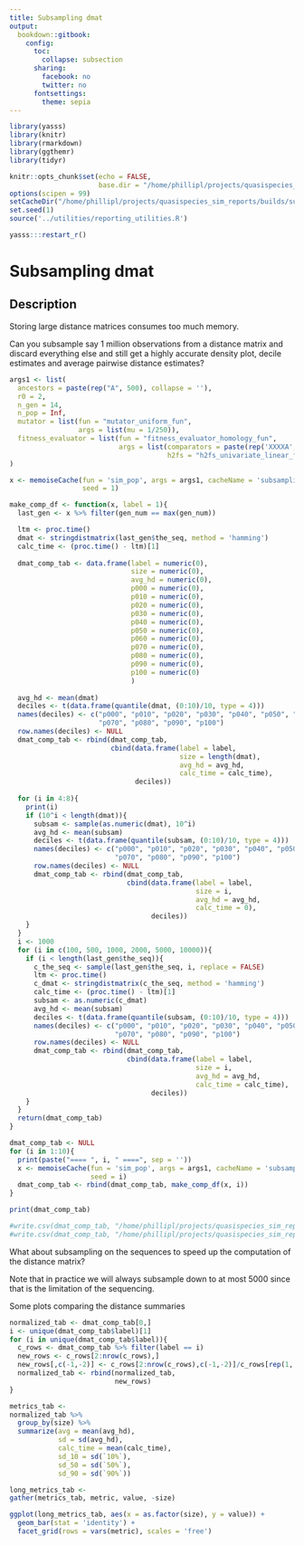 ```yaml
---
title: Subsampling dmat
output: 
  bookdown::gitbook:
    config:
      toc:
        collapse: subsection
      sharing:
        facebook: no
        twitter: no
      fontsettings:
        theme: sepia
---
```


```r
library(yasss)
library(knitr)
library(rmarkdown)
library(ggthemr)
library(tidyr)

knitr::opts_chunk$set(echo = FALSE,
                      base.dir = "/home/phillipl/projects/quasispecies_sim_reports/builds/subsampling_dmat/figures")
options(scipen = 99)
setCacheDir("/home/phillipl/projects/quasispecies_sim_reports/builds/subsampling_dmat/simpleCache")
set.seed(1)
source('../utilities/reporting_utilities.R')
```

```r
yasss:::restart_r()
```

# Subsampling dmat

## Description

Storing large distance matrices consumes too much memory.

Can you subsample say 1 million observations from a distance matrix and discard everything else and still get a highly accurate density plot, decile estimates and average pairwise distance estimates?

```r
args1 <- list(
  ancestors = paste(rep("A", 500), collapse = ''),
  r0 = 2,
  n_gen = 14,
  n_pop = Inf,
  mutator = list(fun = "mutator_uniform_fun",
                 args = list(mu = 1/250)),
  fitness_evaluator = list(fun = "fitness_evaluator_homology_fun",
                           args = list(comparators = paste(rep('XXXXA', 100), collapse = ''),
                                       h2fs = "h2fs_univariate_linear_fun"))
)

x <- memoiseCache(fun = 'sim_pop', args = args1, cacheName = 'subsampling_dmat', 
                  seed = 1)
```

```r
make_comp_df <- function(x, label = 1){
  last_gen <- x %>% filter(gen_num == max(gen_num))

  ltm <- proc.time()
  dmat <- stringdistmatrix(last_gen$the_seq, method = 'hamming')
  calc_time <- (proc.time() - ltm)[1]
  
  dmat_comp_tab <- data.frame(label = numeric(0),
                              size = numeric(0),
                              avg_hd = numeric(0),
                              p000 = numeric(0),
                              p010 = numeric(0),
                              p020 = numeric(0),
                              p030 = numeric(0),
                              p040 = numeric(0),
                              p050 = numeric(0),
                              p060 = numeric(0),
                              p070 = numeric(0),
                              p080 = numeric(0),
                              p090 = numeric(0),
                              p100 = numeric(0)
                              )
  
  avg_hd <- mean(dmat)
  deciles <- t(data.frame(quantile(dmat, (0:10)/10, type = 4)))
  names(deciles) <- c("p000", "p010", "p020", "p030", "p040", "p050", "p060",
                      "p070", "p080", "p090", "p100")
  row.names(deciles) <- NULL
  dmat_comp_tab <- rbind(dmat_comp_tab,
                         cbind(data.frame(label = label,
                                          size = length(dmat), 
                                          avg_hd = avg_hd,
                                          calc_time = calc_time),
                               deciles))
  
  for (i in 4:8){
    print(i)
    if (10^i < length(dmat)){
      subsam <- sample(as.numeric(dmat), 10^i)
      avg_hd <- mean(subsam)
      deciles <- t(data.frame(quantile(subsam, (0:10)/10, type = 4)))
      names(deciles) <- c("p000", "p010", "p020", "p030", "p040", "p050", "p060",
                          "p070", "p080", "p090", "p100")
      row.names(deciles) <- NULL
      dmat_comp_tab <- rbind(dmat_comp_tab,
                             cbind(data.frame(label = label,
                                              size = i, 
                                              avg_hd = avg_hd,
                                              calc_time = 0),
                                   deciles))
    }
  }
  i <- 1000
  for (i in c(100, 500, 1000, 2000, 5000, 10000)){
    if (i < length(last_gen$the_seq)){
      c_the_seq <- sample(last_gen$the_seq, i, replace = FALSE)
      ltm <- proc.time()
      c_dmat <- stringdistmatrix(c_the_seq, method = 'hamming')
      calc_time <- (proc.time() - ltm)[1]
      subsam <- as.numeric(c_dmat)
      avg_hd <- mean(subsam)
      deciles <- t(data.frame(quantile(subsam, (0:10)/10, type = 4)))
      names(deciles) <- c("p000", "p010", "p020", "p030", "p040", "p050", "p060",
                          "p070", "p080", "p090", "p100")
      row.names(deciles) <- NULL
      dmat_comp_tab <- rbind(dmat_comp_tab,
                             cbind(data.frame(label = label,
                                              size = i, 
                                              avg_hd = avg_hd,
                                              calc_time = calc_time),
                                   deciles))
    }
  }
  return(dmat_comp_tab)
}
```

```r
dmat_comp_tab <- NULL
for (i in 1:10){
  print(paste("==== ", i, " ====", sep = ''))
  x <- memoiseCache(fun = 'sim_pop', args = args1, cacheName = 'subsampling_dmat', 
                    seed = i)
  dmat_comp_tab <- rbind(dmat_comp_tab, make_comp_df(x, i))
}

print(dmat_comp_tab)

#write.csv(dmat_comp_tab, "/home/phillipl/projects/quasispecies_sim_reports/builds/subsampling_dmat/dmat_comp_tab_gen13_n10.csv", row.names = FALSE)
#write.csv(dmat_comp_tab, "/home/phillipl/projects/quasispecies_sim_reports/builds/subsampling_dmat/dmat_comp_tab_gen14_n10.csv", row.names = FALSE)
```

What about subsampling on the sequences to speed up the computation of the distance matrix?

Note that in practice we will always subsample down to at most 5000 since that is the limitation of the sequencing.

Some plots comparing the distance summaries

```r
normalized_tab <- dmat_comp_tab[0,]
i <- unique(dmat_comp_tab$label)[1]
for (i in unique(dmat_comp_tab$label)){
  c_rows <- dmat_comp_tab %>% filter(label == i)
  new_rows <- c_rows[2:nrow(c_rows),]
  new_rows[,c(-1,-2)] <- c_rows[2:nrow(c_rows),c(-1,-2)]/c_rows[rep(1, nrow(c_rows)-1),c(-1,-2)]
  normalized_tab <- rbind(normalized_tab,
                          new_rows)
}

metrics_tab <-
normalized_tab %>% 
  group_by(size) %>%
  summarize(avg = mean(avg_hd),
            sd = sd(avg_hd),
            calc_time = mean(calc_time),
            sd_10 = sd(`10%`),
            sd_50 = sd(`50%`),
            sd_90 = sd(`90%`))

long_metrics_tab <-
gather(metrics_tab, metric, value, -size)

ggplot(long_metrics_tab, aes(x = as.factor(size), y = value)) +
  geom_bar(stat = 'identity') +
  facet_grid(rows = vars(metric), scales = 'free')
```
